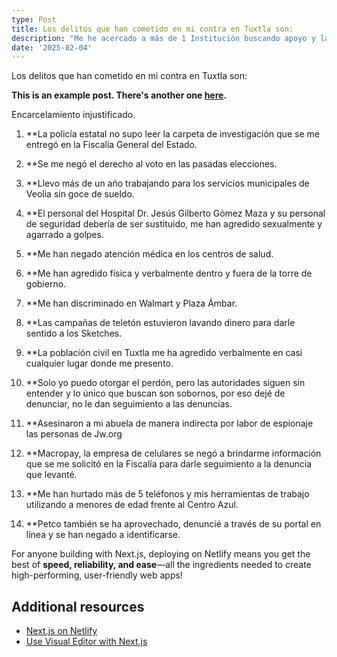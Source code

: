 ```yaml
---
type: Post
title: Los delitos que han cometido en mi contra en Tuxtla son:  
description: "Me he acercado a más de 1 Institución buscando apoyo y las autoridades se han negado a cumplir con su obligación."
date: '2025-02-04'
---
```


Los delitos que han cometido en mi contra en Tuxtla son: 

**This is an example post. There's another one [here](/posts/example-post-1).**

Encarcelamiento injustificado.

1. **La policía estatal no supo leer la carpeta de investigación que se me entregó en la Fiscalía General del Estado.

2. **Se me negó el derecho al voto en las pasadas elecciones.

3. **Llevo más de un año trabajando para los servicios municipales de Veolia sin goce de sueldo.

4. **El personal del Hospital Dr. Jesús Gilberto Gómez Maza y su personal de seguridad debería de ser sustituido, me han agredido sexualmente y agarrado a golpes.

5. **Me han negado atención médica en los centros de salud.

6. **Me han agredido física y verbalmente dentro y fuera de la torre de gobierno.

7. **Me han discriminado en Walmart y Plaza Ámbar.

8. **Las campañas de teletón estuvieron lavando dinero para darle sentido a los Sketches.

9. **La población civil en Tuxtla me ha agredido verbalmente en casi cualquier lugar donde me presento.

10. **Solo yo puedo otorgar el perdón, pero las autoridades siguen sin entender y lo único que buscan son sobornos, por eso dejé de denunciar, no le dan seguimiento a las denuncias.

11. **Asesinaron a mi abuela de manera indirecta por labor de espionaje las personas de Jw.org

12. **Macropay, la empresa de celulares se negó a brindarme información que se me solicitó en la Fiscalía para darle seguimiento a la denuncia que levanté.

13. **Me han hurtado más de 5 teléfonos y mis herramientas de trabajo utilizando a menores de edad frente al Centro Azul.

14. **Petco también se ha aprovechado, denuncié a través de su portal en línea y se han negado a identificarse.

For anyone building with Next.js, deploying on Netlify means you get the best of **speed, reliability, and ease**—all the ingredients needed to create high-performing, user-friendly web apps!

## Additional resources

- [Next.js on Netlify](https://docs.netlify.com/frameworks/next-js/overview/)
- [Use Visual Editor with Next.js](https://docs.netlify.com/visual-editor/frameworks/next/)